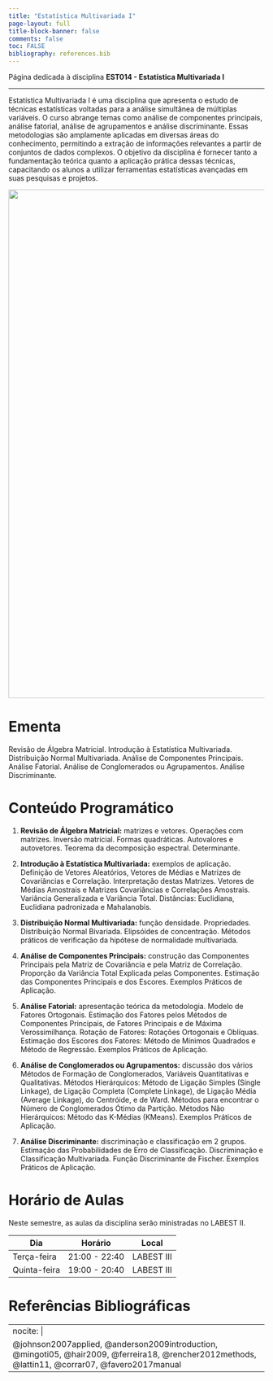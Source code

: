 ```yaml
---
title: "Estatística Multivariada I"
page-layout: full
title-block-banner: false
comments: false
toc: FALSE
bibliography: references.bib
---
```


::: {#hero-heading}
Página dedicada à disciplina **EST014 - Estatística Multivariada I**
:::

------------------------------------------------------------------------

Estatística Multivariada I é uma disciplina que apresenta o estudo de técnicas estatísticas voltadas para a análise simultânea de múltiplas variáveis. O curso abrange temas como análise de componentes principais, análise fatorial, análise de agrupamentos e análise discriminante. Essas metodologias são amplamente aplicadas em diversas áreas do conhecimento, permitindo a extração de informações relevantes a partir de conjuntos de dados complexos. O objetivo da disciplina é fornecer tanto a fundamentação teórica quanto a aplicação prática dessas técnicas, capacitando os alunos a utilizar ferramentas estatísticas avançadas em suas pesquisas e projetos.

![](images/multi_I.jpg){width="1000"}



# Ementa

Revisão de Álgebra Matricial. Introdução à Estatística Multivariada. Distribuição Normal Multivariada. Análise de Componentes Principais. Análise Fatorial. Análise de Conglomerados ou Agrupamentos. Análise Discriminante.





# Conteúdo Programático

1. **Revisão de Álgebra Matricial:** matrizes e vetores. Operações com matrizes. Inversão matricial. Formas quadráticas. Autovalores e autovetores. Teorema da decomposição espectral. Determinante.


2. **Introdução à Estatística Multivariada:** exemplos de aplicação. Definição de Vetores Aleatórios, Vetores de Médias e Matrizes de Covariâncias e Correlação. Interpretação destas Matrizes. Vetores de Médias Amostrais e Matrizes Covariâncias e Correlações Amostrais. Variância Generalizada e Variância Total. Distâncias: Euclidiana, Euclidiana padronizada e Mahalanobis. 

3. **Distribuição Normal Multivariada:** função densidade. Propriedades. Distribuição Normal Bivariada. Elipsóides de concentração. Métodos práticos de verificação da hipótese de normalidade multivariada.

4. **Análise de Componentes Principais:** construção das Componentes Principais pela Matriz de Covariância e pela Matriz de Correlação. Proporção da Variância Total Explicada pelas Componentes. Estimação das Componentes Principais e dos Escores. Exemplos Práticos de Aplicação.

5. **Análise Fatorial:** apresentação teórica da metodologia. Modelo de Fatores Ortogonais. Estimação dos Fatores pelos Métodos de Componentes Principais, de Fatores Principais e de Máxima Verossimilhança. Rotação de Fatores: Rotações Ortogonais e Oblíquas.
Estimação dos Escores dos Fatores: Método de Mínimos Quadrados e Método de Regressão. Exemplos Práticos de Aplicação.

6. **Análise de Conglomerados ou Agrupamentos:**  discussão dos vários Métodos de Formação de Conglomerados, Variáveis Quantitativas e Qualitativas. Métodos Hierárquicos: Método de Ligação Simples (Single Linkage), de Ligação Completa (Complete Linkage), de Ligação Média (Average Linkage), do Centróide, e de Ward. Métodos para encontrar o Número de Conglomerados Ótimo da Partição. Métodos Não Hierárquicos: Método das K-Médias (KMeans). Exemplos Práticos de Aplicação.

7. **Análise Discriminante:** discriminação e classificação em 2 grupos. Estimação das Probabilidades de Erro de Classificação. Discriminação e Classificação Multivariada. Função Discriminante de Fischer. Exemplos Práticos de Aplicação.


# Horário de Aulas

Neste semestre, as aulas da disciplina serão ministradas no LABEST II.

| Dia           | Horário         | Local        |
|---------------|-----------------|--------------|
| Terça-feira   | 21:00 - 22:40   | LABEST III   |
| Quinta-feira   | 19:00 - 20:40   | LABEST III   |


# Referências Bibliográficas

---
nocite: |
  @johnson2007applied, @anderson2009introduction, @mingoti05, @hair2009, @ferreira18, @rencher2012methods, @lattin11, @corrar07, @favero2017manual
---